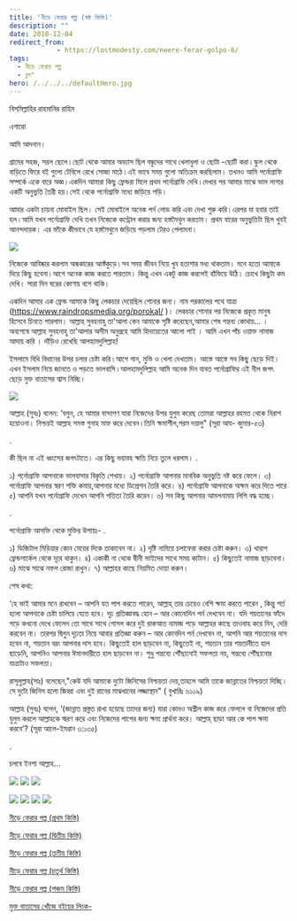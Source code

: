 ```yaml
---
title: 'নীড়ে ফেরার গল্প (ষষ্ঠ কিস্তি)'
description: ""
date: 2018-12-04
redirect_from: 
            - https://lostmodesty.com/neere-ferar-golpo-6/
tags: 
  - নীড়ে ফেরার গল্প
  - ব্লগ"
hero: /../../../defaultHero.jpg
---
```

বিসমিল্লাহির রাহমানির রাহিম

এগারো

আমি আদনান।

গ্রামের সহজ, সরল ছেলে।ছোট থেকে আমার অভ্যাস ছিল বন্ধুদের সাথে খেলাধুলা ও ছোটা -ছোটি করা।স্কুল থেকে বাড়িতে ফিরে বই গুলো টেবিলে রেখে সোজা মাঠে।এই ভাবে সময় গুলো অতিক্রম করছিলাম। তখনও আমি পর্নোগ্রাফি সম্পর্কে একে বারে অজ্ঞ।একদিন আমারা কিছু ফ্রেন্ডরা মিলে প্রথম পর্নোগ্রাফি দেখি।দেখার পর আমার মাঝে ভাল লাগার একটি অনুভুতি তৈরী হয়।সেই থেকে পর্নোগ্রাফি মধ্যে জড়িয়ে পড়ি।

আমার একটা চায়না মোবাইল ছিল। সেই মোবাইলে অনেক পর্ন লোড করি এবং দেখা শুরু করি।এরপর যা হবার তাই হল।আমি যখন পর্নোগ্রাফি দেখি তখন নিজেকে কন্ট্রোল করার জন্য হস্তমৈথুন করতাম। প্রথম বারের অনুভুতিটা ছিল খুবই আনন্দদায়ক। এর ফাঁকে কীভাবে যে হস্তমৈথুনে জড়িয়ে পড়লাম টেরও পেলামনা।

![](https://lostmodesty.com/wp-content/uploads/2018/12/আদনান-300x133.png)

নিজেকে আবিষ্কার করলাম অন্ধকারের আস্তঁকুড়ে।সব সময় জীবন নিয়ে খুব হতাশার মধ্য থাকতাম। মনে হতো আমাকে দিয়ে কিছু হবেনা।আগে অনেক কাজ করতে পারতাম। কিন্তু এখন একটু কাজ করলেই হাঁফিয়ে উঠি। চোখে কিছুটা কম দেখি। সারা দিন ঘরের কোণায় বসে থাকি।

একদিন আমার এক ফ্রেন্ড আমাকে কিছু লেকচার দেয়েছিল শোনার জন্য। নাম পরকালের পথে যাত্রা (<https://www.raindropsmedia.org/porokal/> )। লেকচার শোনার পর নিজেকে প্রকৃত মানুষ হিসেবে চিনতে পারলাম। আল্লাহ সুবহনাহু তা'আলা কেন আমাকে সৃষ্টি করেছেন,আমার শেষ গন্তব্য কোথায়... । অবশেষে আল্লাহ সুবহনাহু তা'আলার অসীম অনুগ্রহে আমি হিদায়েতের আলো পাই । আমি এখন পাঁচ ওয়াক্ত নামাজ আদায় করি । দাঁড়িও রেখেছি আলহামদুলিল্লাহ!

ইসলামে বিধি বিধানের উপর চলার চেষ্টা করি।আগে গান, মুভি ও খেলা দেখতাম। আস্তে আস্তে সব কিছু ছেড়ে দিই।এখন ইসলাম নিয়ে জানতে ও পড়তে ভালবাসি।আলহামদুলিল্লাহ আমি অনেক দিন যাবত পর্নোগ্রাফির এই নীল জগৎ ছেড়ে মুক্ত বাতাসের শ্বাস নিচ্ছি।

![](https://cms.lostmodesty.com/wp-content/uploads/2018/12/আদনান-২-300x126.png)

আল্লাহ (সুবঃ) বলেন: ‘বলুন, হে আমার বান্দাগণ যারা নিজেদের উপর যুলুম করেছ তোমরা আল্লাহর রহমত থেকে নিরাশ হয়োওনা। নিশ্চয়ই আল্লাহ সমস্ত গুনাহ মাফ করে দেবেন।তিনি ক্ষমাশীল,পরম দয়ালু" (সূরা আয- জুমার-৫৩)

.

কী ছিল না এই ধ্বংসের জগৎটাতে। এর কিছু ভয়াবহ ক্ষতি নিচে তুলে ধরলাম। .

১) পর্নোগ্রাফি আপনাকে ভালবাসার বিকৃতি শেখায়। ২) পর্নোগ্রাফি আপনার মানবিক অনুভুতি নষ্ট করে ফেলে। ৩) পর্নোগ্রাফি আপনার স্বরণ শক্তি কমায়,আপনার মধ্যে ডিপ্রেশন তৈরি করে। ৪) পর্নোগ্রাফি আপনাকে অক্ষম করে দিতে পারে ৫) আপনি যখন পর্নোগ্রাফি দেখেন আপনি পতিতা তৈরি করেন। ৬) সব কিছু আপনার আমলনামায় লিপি বদ্ধ হচ্ছে।

.

পর্নোগ্রাফি আসক্তি থেকে মুক্তির উপায়ঃ- .

১) ডিজিটাল মিড়িয়ার কোন মেয়ের দিকে তাকাবেন না। ২) দৃষ্টি নামিয়ে চলাফেরা করার চেষ্টা করুন। ৩) খারাপ ফ্রেন্ডসার্কেল থেকে দূরে থাকুন। ৪) একাকী না থেকে দ্বীনী ভাইদের সাথে সময় কাটান। ৫) কিছুতেই নামাজ ছাড়বেনা। ৬) মাঝে সাঝে নফল রোজা রাখুন। ৭) আল্লাহর কাছে নিয়মিত দোয়া করুন।

শেষ কথা:

‘হে ভাই আমার মনে রাখবেন – আপনি যত পাপ করতে পারেন, আল্লাহ্ তার চেয়েও বেশি ক্ষমা করতে পারেন , কিন্তু শর্ত হলো আপনাকে চেষ্টা চালিয়ে যেতে হবে। দৃঢ় প্রতিজ্ঞাবদ্ধ হোন – আর কোনোদিন পর্ন দেখবেন না। যদি শয়তানের ফাঁদে পড়ে কখনো দেখে ফেলেন তো সাথে সাথে গোসল করে দুই রাকআত নামাজ পড়ে আল্লাহর কাছে তাওবাহ করে নিন, দেরি করবেন না। তারপর দ্বিগুন দৃঢ়তা নিয়ে আবার প্রতিজ্ঞা করুন – আর কোনদিন পর্ন দেখবেন না, আপনি আর শয়তানের দাস হবেন না, শয়তান বরং আপনার দাস হবে। কিছুতেই হাল ছাড়বেন না, কিছুতেই না, শয়তান তার শয়তানীতে হাল ছাড়েনি, আপনিও আপনার ঈমানদারীতে হাল ছাড়বেন না। শুধু গন্তব্যে পৌঁছানোই সফলতা নয়, গন্তব্যে পৌঁছানোর যাত্রাটাও সফলতা।

রাসূলুল্লাহ(সাঃ) বলেছেন,"কেউ যদি আমাকে দুটো জিনিসের নিশ্চয়তা দেয়,তাহলে আমি তাকে জান্নাতের নিশ্চয়তা দিচ্ছি। সে দুটো জিনিস হলো জিহ্বা এবং দুই রানের মাঝখানের লজ্জাস্থান" ( বুখারিঃ ৬১০৯)

আল্লাহ (সুবঃ) বলেন, ‘(জান্নাত প্রস্তুত রাখা হয়েছে তাদের জন্য) যারা কোনও অশ্লীল কাজ করে ফেললে বা নিজেদের প্রতি যুলুম করলে আল্লাহকে স্মরণ করে এবং নিজেদের পাপের জন্য ক্ষমা প্রার্থনা করে। আল্লাহ্‌ ছাড়া আর কে পাপ ক্ষমা করবে’? (সূরা আলে-ইমরান ৩:১৩৫)

.

চলবে ইনশা আল্লাহ...

![](https://cms.lostmodesty.com/wp-content/uploads/2018/12/১-300x232.png) ![](https://cms.lostmodesty.com/wp-content/uploads/2018/12/২-242x300.png) ![](https://cms.lostmodesty.com/wp-content/uploads/2018/12/৩-169x300.png)

![](https://cms.lostmodesty.com/wp-content/uploads/2018/12/৪-300x125.png) ![](https://cms.lostmodesty.com/wp-content/uploads/2018/12/৬-300x94.png) ![](https://cms.lostmodesty.com/wp-content/uploads/2018/12/৭-300x119.png) ![](https://cms.lostmodesty.com/wp-content/uploads/2018/12/৭-300x119.png)

[নীড়ে ফেরার গল্প (প্রথম কিস্তি)](https://cms.lostmodesty.com/2018/09/%E0%A6%A8%E0%A7%80%E0%A7%9C%E0%A7%87-%E0%A6%AB%E0%A7%87%E0%A6%B0%E0%A6%BE%E0%A6%B0-%E0%A6%97%E0%A6%B2%E0%A7%8D%E0%A6%AA/)

[নীড়ে ফেরার গল্প (দ্বিতীয় কিস্তি)](https://cms.lostmodesty.com/2018/09/%E0%A6%A8%E0%A7%80%E0%A7%9C%E0%A7%87-%E0%A6%AB%E0%A7%87%E0%A6%B0%E0%A6%BE%E0%A6%B0-%E0%A6%97%E0%A6%B2%E0%A7%8D%E0%A6%AA-%E0%A6%A6%E0%A7%8D%E0%A6%AC%E0%A6%BF%E0%A6%A4%E0%A7%80%E0%A7%9F-%E0%A6%95/)

[নীড়ে ফেরার গল্প (তৃতীয় কিস্তি)](https://cms.lostmodesty.com/2018/11/%E0%A6%A8%E0%A7%80%E0%A7%9C%E0%A7%87-%E0%A6%AB%E0%A7%87%E0%A6%B0%E0%A6%BE%E0%A6%B0-%E0%A6%97%E0%A6%B2%E0%A7%8D%E0%A6%AA-%E0%A6%A4%E0%A7%83%E0%A6%A4%E0%A7%80%E0%A7%9F-%E0%A6%95%E0%A6%BF%E0%A6%B8/)

[নীড়ে ফেরার গল্প (চতুর্থ কিস্তি)](https://cms.lostmodesty.com/2018/11/%E0%A6%A8%E0%A7%80%E0%A7%9C%E0%A7%87-%E0%A6%AB%E0%A7%87%E0%A6%B0%E0%A6%BE%E0%A6%B0-%E0%A6%97%E0%A6%B2%E0%A7%8D%E0%A6%AA-%E0%A6%9A%E0%A6%A4%E0%A7%81%E0%A6%B0%E0%A7%8D%E0%A6%A5-%E0%A6%95%E0%A6%BF/)

[নীড়ে ফেরার গল্প (পঞ্চম কিস্তি)](https://cms.lostmodesty.com/2018/12/%E0%A6%A8%E0%A7%80%E0%A7%9C%E0%A7%87-%E0%A6%AB%E0%A7%87%E0%A6%B0%E0%A6%BE%E0%A6%B0-%E0%A6%97%E0%A6%B2%E0%A7%8D%E0%A6%AA-%E0%A6%AA%E0%A6%9E%E0%A7%8D%E0%A6%9A%E0%A6%AE-%E0%A6%95%E0%A6%BF%E0%A6%B8/)

[মুক্ত বাতাসের খোঁজে বইয়ের লিংক-](http://www.mediafire.com/file/k74mjphvkz77ua7/%E0%A6%AE%E0%A7%81%E0%A6%95%E0%A7%8D%E0%A6%A4+%E0%A6%AC%E0%A6%BE%E0%A6%A4%E0%A6%BE%E0%A6%B8%E0%A7%87%E0%A6%B0+%E0%A6%96%E0%A7%8B%E0%A6%81%E0%A6%9C%E0%A7%87+.pdf)
